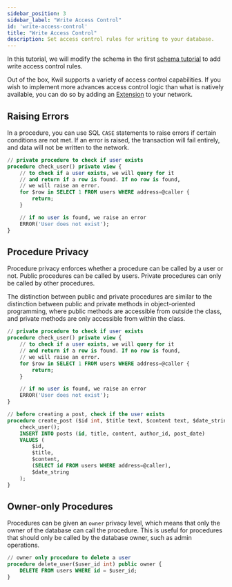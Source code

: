 ```yaml
---
sidebar_position: 3
sidebar_label: "Write Access Control"
id: 'write-access-control'
title: "Write Access Control"
description: Set access control rules for writing to your database.
---
```


In this tutorial, we will modify the schema in the first [schema tutorial](/docs/getting-started/create-a-database) to add write access control rules.

Out of the box, Kwil supports a variety of access control capabilities. If you wish to implement more advances access control logic than what is natively available, you can do so by adding an [Extension](/docs/extensions/precompiles) to your network.

## Raising Errors

In a procedure, you can use SQL `CASE` statements to raise errors if certain conditions are not met. If an error is raised, the transaction will fail entirely, and data will not be written to the network.

```sql title="social_media.kf"
// private procedure to check if user exists
procedure check_user() private view {
    // to check if a user exists, we will query for it
    // and return if a row is found. If no row is found,
    // we will raise an error.
    for $row in SELECT 1 FROM users WHERE address=@caller {
        return;
    }

    // if no user is found, we raise an error
    ERROR('User does not exist');
}
```


## Procedure Privacy

Procedure privacy enforces whether a procedure can be called by a user or not. Public procedures can be called by users. Private procedures can only be called by other procedures.

The distinction between public and private procedures are similar to the distinction between public and private methods in object-oriented programming, where public methods are accessible from outside the class, and private methods are only accessible from within the class.

```sql title="social_media.kf"
// private procedure to check if user exists
procedure check_user() private view {
    // to check if a user exists, we will query for it
    // and return if a row is found. If no row is found,
    // we will raise an error.
    for $row in SELECT 1 FROM users WHERE address=@caller {
        return;
    }

    // if no user is found, we raise an error
    ERROR('User does not exist');
}

// before creating a post, check if the user exists
procedure create_post ($id int, $title text, $content text, $date_string text) public {
    check_user();
    INSERT INTO posts (id, title, content, author_id, post_date)
    VALUES (
        $id, 
        $title, 
        $content,
        (SELECT id FROM users WHERE address=@caller), 
        $date_string
    );
}
```

## Owner-only Procedures

Procedures can be given an `owner` privacy level, which means that only the owner of the database can call the procedure. This is useful for procedures that should only be called by the database owner, such as admin operations.

```sql title="social_media.kf"
// owner only procedure to delete a user
procedure delete_user($user_id int) public owner {
    DELETE FROM users WHERE id = $user_id;
}
```

